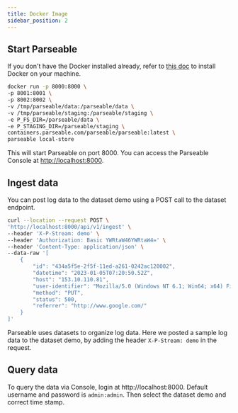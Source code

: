 ```yaml
---
title: Docker Image
sidebar_position: 2
---
```


## Start Parseable

If you don't have the Docker installed already, refer to [this doc](https://www.docker.com/products/docker-desktop/) to install Docker on your machine.

```sh
docker run -p 8000:8000 \
-p 8001:8001 \
-p 8002:8002 \
-v /tmp/parseable/data:/parseable/data \
-v /tmp/parseable/staging:/parseable/staging \
-e P_FS_DIR=/parseable/data \
-e P_STAGING_DIR=/parseable/staging \
containers.parseable.com/parseable/parseable:latest \
parseable local-store
```

This will start Parseable on port 8000. You can access the Parseable Console at [http://localhost:8000](http://localhost:8000).

## Ingest data

You can post log data to the dataset demo using a POST call to the dataset endpoint.

```sh
curl --location --request POST \
'http://localhost:8000/api/v1/ingest' \
--header 'X-P-Stream: demo' \
--header 'Authorization: Basic YWRtaW46YWRtaW4=' \
--header 'Content-Type: application/json' \
--data-raw '[
    {
        "id": "434a5f5e-2f5f-11ed-a261-0242ac120002",
        "datetime": "2023-01-05T07:20:50.52Z",
        "host": "153.10.110.81",
        "user-identifier": "Mozilla/5.0 (Windows NT 6.1; Win64; x64) Firefox/64.0",
        "method": "PUT",
        "status": 500,
        "referrer": "http://www.google.com/"
    }
]'
```

Parseable uses datasets to organize log data. Here we posted a sample log data to the dataset demo, by adding the header `X-P-Stream: demo` in the request.

## Query data

To query the data via Console, login at http://localhost:8000. Default username and password is `admin:admin`. Then select the dataset demo and correct time stamp.
